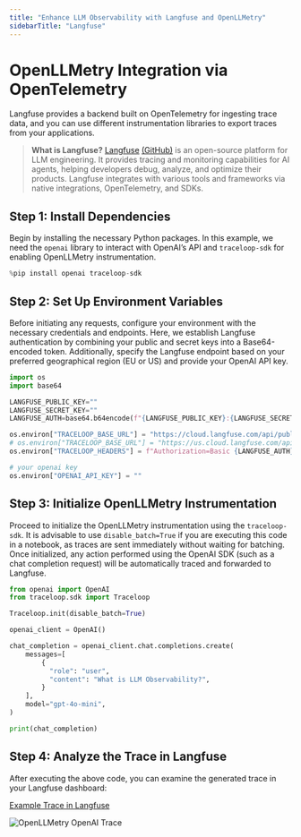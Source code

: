 ```yaml
---
title: "Enhance LLM Observability with Langfuse and OpenLLMetry"
sidebarTitle: "Langfuse"
---
```


# OpenLLMetry Integration via OpenTelemetry

Langfuse provides a backend built on OpenTelemetry for ingesting trace data, and you can use different instrumentation libraries to export traces from your applications. 

> **What is Langfuse?** [Langfuse](https://langfuse.com) [(GitHub)](https://github.com/langfuse/langfuse) is an open-source platform for LLM engineering. It provides tracing and monitoring capabilities for AI agents, helping developers debug, analyze, and optimize their products. Langfuse integrates with various tools and frameworks via native integrations, OpenTelemetry, and SDKs.

## Step 1: Install Dependencies

Begin by installing the necessary Python packages. In this example, we need the `openai` library to interact with OpenAI’s API and `traceloop-sdk` for enabling OpenLLMetry instrumentation.


```python
%pip install openai traceloop-sdk
```

## Step 2: Set Up Environment Variables

Before initiating any requests, configure your environment with the necessary credentials and endpoints. Here, we establish Langfuse authentication by combining your public and secret keys into a Base64-encoded token. Additionally, specify the Langfuse endpoint based on your preferred geographical region (EU or US) and provide your OpenAI API key.

```python
import os
import base64

LANGFUSE_PUBLIC_KEY=""
LANGFUSE_SECRET_KEY=""
LANGFUSE_AUTH=base64.b64encode(f"{LANGFUSE_PUBLIC_KEY}:{LANGFUSE_SECRET_KEY}".encode()).decode()

os.environ["TRACELOOP_BASE_URL"] = "https://cloud.langfuse.com/api/public/otel" # EU data region
# os.environ["TRACELOOP_BASE_URL"] = "https://us.cloud.langfuse.com/api/public/otel" # US data region
os.environ["TRACELOOP_HEADERS"] = f"Authorization=Basic {LANGFUSE_AUTH}"

# your openai key
os.environ["OPENAI_API_KEY"] = ""
```

## Step 3: Initialize OpenLLMetry Instrumentation

Proceed to initialize the OpenLLMetry instrumentation using the `traceloop-sdk`. It is advisable to use `disable_batch=True` if you are executing this code in a notebook, as traces are sent immediately without waiting for batching. Once initialized, any action performed using the OpenAI SDK (such as a chat completion request) will be automatically traced and forwarded to Langfuse.

```python
from openai import OpenAI
from traceloop.sdk import Traceloop

Traceloop.init(disable_batch=True)

openai_client = OpenAI()

chat_completion = openai_client.chat.completions.create(
    messages=[
        {
          "role": "user",
          "content": "What is LLM Observability?",
        }
    ],
    model="gpt-4o-mini",
)

print(chat_completion)
```

## Step 4: Analyze the Trace in Langfuse

After executing the above code, you can examine the generated trace in your Langfuse dashboard:

[Example Trace in Langfuse](https://cloud.langfuse.com/project/cloramnkj0002jz088vzn1ja4/traces/e417c49b4044725e48aa0e089534fa12?timestamp=2025-02-02T22%3A04%3A04.487Z)

![OpenLLMetry OpenAI Trace](https://langfuse.com/images/cookbook/otel-integration-openllmetry/openllmetry-openai-trace.png)


